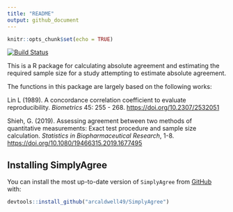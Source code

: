 ```yaml
---
title: "README"
output: github_document
---
```


```r
knitr::opts_chunk$set(echo = TRUE)
```

[![Build Status](https://travis-ci.com/arcaldwell49/SimplyAgree.svg?branch=master)](https://travis-ci.com/arcaldwell49/SimplyAgree)

This is a R package for calculating absolute agreement and estimating the required sample size for a study attempting to estimate absolute agreement. 

The functions in this package are largely based on the following works:

Lin L (1989). A concordance correlation coefficient to evaluate reproducibility. *Biometrics* 45: 255 - 268. <https://doi.org/10.2307/2532051>

Shieh, G. (2019). Assessing agreement between two methods of quantitative measurements: Exact test procedure and sample size calculation. *Statistics in Biopharmaceutical Research*, 1-8. <https://doi.org/10.1080/19466315.2019.1677495>

## Installing SimplyAgree

You can install the most up-to-date version of `SimplyAgree` from
[GitHub](https://github.com/arcaldwell49/SimplyAgree) with:

``` r
devtools::install_github("arcaldwell49/SimplyAgree")
```
